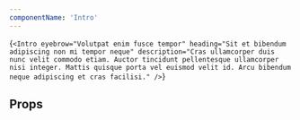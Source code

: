 ```yaml
---
componentName: 'Intro'
---
```


<LiveComponent>{`<Intro
  eyebrow="Volutpat enim fusce tempor"
  heading="Sit et bibendum adipiscing non mi tempor neque"
  description="Cras ullamcorper duis nunc velit commodo etiam. Auctor tincidunt pellentesque ullamcorper nisi integer. Mattis quisque porta vel euismod velit id. Arcu bibendum neque adipiscing et cras facilisi."
/>`}</LiveComponent>

## Props

<PropsTable props={componentProps} />
